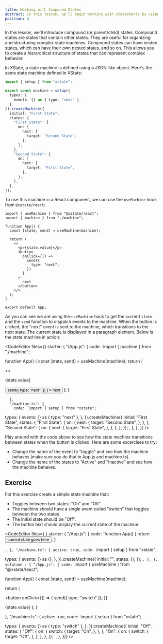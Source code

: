 ```yaml
---
title: Working with Compound States
abstract: In this lesson, we'll begin working with statecharts by using compound (or parent/child) states.
position: 4
---
```


<div className="container">
In this lesson, we'll introduce compound (or parent/child) states. Compound states are states that contain other states. They are useful for organizing and structuring complex state machines. Compound states can have nested states, which can have their own nested states, and so on. This allows you to create a hierarchical structure of states that can represent complex behavior.
</div>

<Stately
  url="https://stately.ai/registry/editor/embed/6ad630e7-c4f1-40e5-8068-4c0a0398a8e9?machineId=f5af41be-b005-4bb3-834c-592861cfde06"
  height="650px"
/>

<div className="container">
In XState, a state machine is defined using a JSON-like object. Here's the same state machine defined in XState:

```ts
import { setup } from "xstate";

export const machine = setup({
  types: {
    events: {} as { type: "next" },
  },
}).createMachine({
  initial: "First State",
  states: {
    "First State": {
      on: {
        next: {
          target: "Second State",
        },
      },
    },
    "Second State": {
      on: {
        next: {
          target: "First State",
        },
      },
    },
  },
});
```

To use this machine in a React component, we can use the `useMachine` hook from `@xstate/react`:

```tsx
import { useMachine } from "@xstate/react";
import { machine } from "./machine";

function App() {
  const [state, send] = useMachine(machine);

  return (
    <>
      <p>{state.value}</p>
      <button
        onClick={() =>
          send({
            type: "next",
          })
        }
      >
        next
      </button>
    </>
  );
}

export default App;
```

As you can see we are using the `useMachine` hook to get the current `state` and the `send` function to dispatch events to the machine. When the button is clicked, the "next" event is sent to the machine, which transitions to the next state. The current state is displayed in a paragraph element. Below is the state machine in action:

</div>

<CodeEditor
  files={{
    starter: {
      "/App.js": {
        code: `import { machine } from "./machine";

function App() {
const [state, send] = useMachine(machine);
return (

<>
  <p>{state.value}</p>
  <button
    onClick={() =>
      send({
        type: "next",
      })
    }
  >
    next
  </button>
</>
); }

      },
      "/machine.ts": {
        code: `import { setup } from "xstate";

  types: {
    events: {} as { type: "next" },
  },
}).createMachine({
  initial: "First State",
  states: {
    "First State": {
      on: {
        next: {
          target: "Second State",
        },
      },
    },
    "Second State": {
      on: {
        next: {
          target: "First State",
        },
      },
    },
  },
});`,
      },
    },
  }}
/>

<div className="container">
Play around with the code above to see how the state machine transitions between states when the button is clicked. Here are some excercises to try:

<ul>
  <li>Change the name of the event to "toggle" and see how the machine behaves
  (make sure you do that in App.js and machine.ts).</li>

  <li>Change the name of the states to "Active" and "Inactive" and see how the machine behaves.</li>
</ul>
</div>


## Exercise
<div className="exercise">

<div className="requirements">
For this exercise create a simple state machine that:

- Toggles between two states: "On" and "Off".
- The machine should have a single event called "switch" that toggles between the two states.
- The initial state should be "Off".
- The button text should display the current state of the machine.
</div>


<CodeEditor files={
  { starter: {
  "/App.js": {
    code: `function App() {
  return <button>current state goes here</button>;
}

`,
  },
  "/machine.ts": {
    active: true,
    code: `import { setup } from "xstate";

  types: {
    events: {} as {},
  },
}).createMachine({
  initial: "",
  states: {},
});
`,
},
}, solution : {
  "/App.js": {
    code: `import { useMachine } from "@xstate/react";

function App() {
const [state, send] = useMachine(machine);

return (

<button
  onClick={() => {
    send({ type: "switch" });
  }}
>
  {state.value}
</button>
); }

  },
  "/machine.ts": {
    active: true,
    code: `import { setup } from "xstate";

  types: {
    events: {} as { type: "switch" },
  },
}).createMachine({
  initial: "Off",
  states: {
    "Off": {
      on: {
        switch: {
          target: "On",
        },
      },
    },
    "On": {
      on: {
        switch: {
          target: "Off",
        },
      },
    },
  },
});
`,
},
}}} />

</div>

